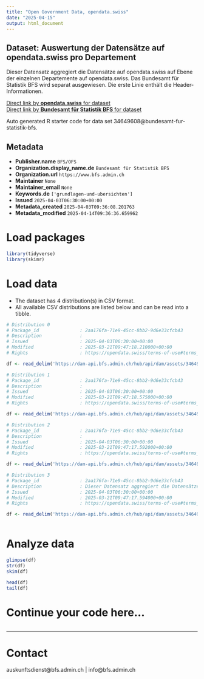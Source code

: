 ```yaml
---
title: "Open Government Data, opendata.swiss"
date: "2025-04-15"
output: html_document
---
```


## Dataset: Auswertung der Datensätze auf opendata.swiss pro Departement

Dieser Datensatz aggregiert die Datensätze auf opendata.swiss auf Ebene der einzelnen Departemente auf opendata.swiss. Das Bundesamt für Statistik BFS wird separat ausgewiesen. Die erste Linie enthält die Header-Informationen.

[Direct link by **opendata.swiss** for dataset](https://opendata.swiss/de/dataset/auswertung-der-datensatze-auf-opendata-swiss-pro-departement)<br>
[Direct link by **Bundesamt für Statistik BFS** for dataset](https://www.bfs.admin.ch/asset/de/ts-d-00.02-OGD-02)

Auto generated R starter code for data set 34649608@bundesamt-fur-statistik-bfs.

## Metadata

- **Publisher.name** `BFS/OFS`
- **Organization.display_name.de** `Bundesamt für Statistik BFS`
- **Organization.url** `https://www.bfs.admin.ch`
- **Maintainer** `None`
- **Maintainer_email** `None`
- **Keywords.de** `['grundlagen-und-ubersichten']`
- **Issued** `2025-04-03T06:30:00+00:00`
- **Metadata_created** `2025-04-03T09:36:08.201763`
- **Metadata_modified** `2025-04-14T09:36:36.659962`


# Load packages

```r

library(tidyverse)
library(skimr)

```

# Load data

-   The dataset has 4 distribution(s) in CSV format.
-   All available CSV distributions are listed below and can be read into a tibble.

```r

# Distribution 0
# Package_id               : 2aa176fa-71e9-45cc-8bb2-9d6e33cfcb43
# Description              : 
# Issued                   : 2025-04-03T06:30:00+00:00
# Modified                 : 2025-03-21T09:47:18.210000+00:00
# Rights                   : https://opendata.swiss/terms-of-use#terms_open

df <- read_delim('https://dam-api.bfs.admin.ch/hub/api/dam/assets/34649627/master')

# Distribution 1
# Package_id               : 2aa176fa-71e9-45cc-8bb2-9d6e33cfcb43
# Description              : 
# Issued                   : 2025-04-03T06:30:00+00:00
# Modified                 : 2025-03-21T09:47:18.575000+00:00
# Rights                   : https://opendata.swiss/terms-of-use#terms_open

df <- read_delim('https://dam-api.bfs.admin.ch/hub/api/dam/assets/34649619/master')

# Distribution 2
# Package_id               : 2aa176fa-71e9-45cc-8bb2-9d6e33cfcb43
# Description              : 
# Issued                   : 2025-04-03T06:30:00+00:00
# Modified                 : 2025-03-21T09:47:17.592000+00:00
# Rights                   : https://opendata.swiss/terms-of-use#terms_open

df <- read_delim('https://dam-api.bfs.admin.ch/hub/api/dam/assets/34649623/master')

# Distribution 3
# Package_id               : 2aa176fa-71e9-45cc-8bb2-9d6e33cfcb43
# Description              : Dieser Datensatz aggregiert die Datensätze auf opendata.swiss auf Ebene der einzelnen Departemente auf opendata.swiss. Das Bundesamt für Statistik BFS wird separat ausgewiesen. Die erste Linie enthält die Header-Informationen.
# Issued                   : 2025-04-03T06:30:00+00:00
# Modified                 : 2025-03-21T09:47:17.594000+00:00
# Rights                   : https://opendata.swiss/terms-of-use#terms_open

df <- read_delim('https://dam-api.bfs.admin.ch/hub/api/dam/assets/34649614/master')



```

# Analyze data

```r

glimpse(df)
str(df)
skim(df)

head(df)
tail(df)

```

# Continue your code here...

```r

```

------------------------------------------------------------------------

# Contact

auskunftsdienst@bfs.admin.ch | info@bfs.admin.ch
